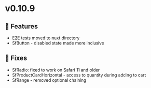 
<Meta title="Releases/v0.10.9 - Latest/Change log" />

# v0.10.9

## 🚀 Features

- E2E tests moved to nuxt directory
- SfButton - disabled state made more inclusive

## 🐛 Fixes

- SfRadio: fixed to work on Safari 11 and older
- SfProductCardHorizontal - access to quantity during adding to cart
- SfRange - removed optional chaining
